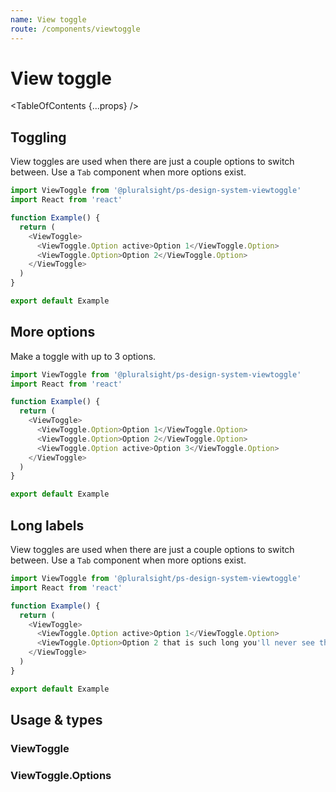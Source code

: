 ```yaml
---
name: View toggle
route: /components/viewtoggle
---
```



# View toggle

<TableOfContents {...props} />

## Toggling

View toggles are used when there are just a couple options to switch between. Use a `Tab` component when more options exist.

```typescript
import ViewToggle from '@pluralsight/ps-design-system-viewtoggle'
import React from 'react'

function Example() {
  return (
    <ViewToggle>
      <ViewToggle.Option active>Option 1</ViewToggle.Option>
      <ViewToggle.Option>Option 2</ViewToggle.Option>
    </ViewToggle>
  )
}

export default Example
```

## More options

Make a toggle with up to 3 options.

```typescript
import ViewToggle from '@pluralsight/ps-design-system-viewtoggle'
import React from 'react'

function Example() {
  return (
    <ViewToggle>
      <ViewToggle.Option>Option 1</ViewToggle.Option>
      <ViewToggle.Option>Option 2</ViewToggle.Option>
      <ViewToggle.Option active>Option 3</ViewToggle.Option>
    </ViewToggle>
  )
}

export default Example
```

## Long labels

View toggles are used when there are just a couple options to switch between. Use a `Tab` component when more options exist.

```typescript
import ViewToggle from '@pluralsight/ps-design-system-viewtoggle'
import React from 'react'

function Example() {
  return (
    <ViewToggle>
      <ViewToggle.Option active>Option 1</ViewToggle.Option>
      <ViewToggle.Option>Option 2 that is such long you'll never see the end of it</ViewToggle.Option>
    </ViewToggle>
  )
}

export default Example
```

## Usage & types

<Usage
  install="npm install @pluralsight/ps-design-system-viewtoggle"
  import="import ViewToggle from '@pluralsight/ps-design-system-viewtoggle'"
  packageName="viewtoggle"
/>

### ViewToggle

<TypesTable>
  <TypesProp
    name="children"
    type="ViewToggle.Option[]"
    desc="options to appear in toggle"
  />
  <TypesProp
    name="onSelect"
    type="function"
    desc="triggered when an option is clicked"
  />
</TypesTable>

### ViewToggle.Options

<TypesTable>
  <TypesProp
    name="active"
    type="boolean"
    desc="marks as selected"
    default="first option is active"
  />
</TypesTable>

